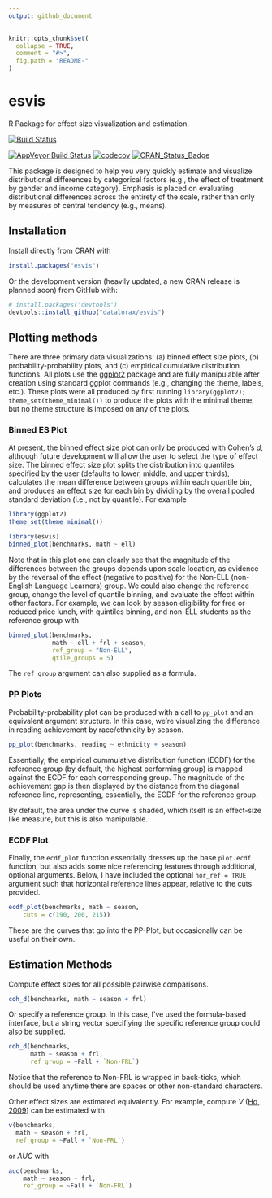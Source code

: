 ```yaml
---
output: github_document
---
```


<!-- README.md is generated from README.Rmd. Please edit that file -->

```r
knitr::opts_chunk$set(
  collapse = TRUE,
  comment = "#>",
  fig.path = "README-"
)
```

# esvis

R Package for effect size visualization and estimation.

[![Build Status](https://travis-ci.org/datalorax/esvis.svg?branch=master)](https://travis-ci.org/datalorax/esvis)

[![AppVeyor Build Status](https://ci.appveyor.com/api/projects/status/github/DJAnderson07/esvis?branch=master&svg=true)](https://ci.appveyor.com/project/DJAnderson07/esvis) 
[![codecov](https://codecov.io/gh/DJAnderson07/esvis/branch/master/graph/badge.svg)](https://codecov.io/gh/DJAnderson07/esvis)
[![CRAN_Status_Badge](http://www.r-pkg.org/badges/version/esvis)](https://cran.r-project.org/package=esvis)

This package is designed to help you very quickly estimate and visualize distributional differences by categorical factors (e.g., the effect of treatment by gender and income category). Emphasis is placed on evaluating distributional differences across the entirety of the scale, rather than only by measures of central tendency (e.g., means). 

## Installation

Install directly from CRAN with

```r
install.packages("esvis")
```

Or the development version (heavily updated, a new CRAN release is planned soon) from GitHub with:

```r
# install.packages("devtools")
devtools::install_github("datalorax/esvis")
```

## Plotting methods

There are three primary data visualizations: (a) binned effect size plots, (b) probability-probability plots, and (c) empirical cumulative distribution functions. All plots use the [ggplot2](http://ggplot2.tidyverse.org) package and are fully manipulable after creation using standard ggplot commands (e.g., changing the theme, labels, etc.). These plots were all produced by first running `library(ggplot2); theme_set(theme_minimal())` to produce the plots with the minimal theme, but no theme structure is imposed on any of the plots.

### Binned ES Plot
At present, the binned effect size plot can only be produced with Cohen's *d*, although future development will allow the user to select the type of effect size. The binned effect size plot splits the distribution into quantiles specified by the user (defaults to lower, middle, and upper thirds), calculates the mean difference between groups within each quantile bin, and produces an effect size for each bin by dividing by the overall pooled standard deviation (i.e., not by quantile). For example

```r
library(ggplot2)
theme_set(theme_minimal())
```


```r
library(esvis)
binned_plot(benchmarks, math ~ ell)
```

Note that in this plot one can clearly see that the magnitude of the differences between the groups depends upon scale location, as evidence by the reversal of the effect (negative to positive) for the Non-ELL (non-English Language Learners) group. We could also change the reference group, change the level of quantile binning, and evaluate the effect within other factors. For example, we can look by season eligibility for free or reduced price lunch, with quintiles binning, and non-ELL students as the reference group with 

```r
binned_plot(benchmarks, 
            math ~ ell + frl + season, 
            ref_group = "Non-ELL",
            qtile_groups = 5)
```

The `ref_group` argument can also supplied as a formula.

### PP Plots
Probability-probability plot can be produced with a call to `pp_plot` and an equivalent argument structure. In this case, we're visualizing the difference in reading achievement by race/ethnicity by season. 

```r
pp_plot(benchmarks, reading ~ ethnicity + season)
```

Essentially, the empirical cummulative distribution function (ECDF) for the reference group (by default, the highest performing group) is mapped against the ECDF for each corresponding group. The magnitude of the achievement gap is then displayed by the distance from the diagonal reference line, representing, essentially, the ECDF for the reference group. 

By default, the area under the curve is shaded, which itself is an effect-size like measure, but this is also manipulable. 

### ECDF Plot
Finally, the `ecdf_plot` function essentially dresses up the base `plot.ecdf` function, but also adds some nice referencing features through additional, optional arguments. Below, I have included the optional `hor_ref = TRUE` argument such that horizontal reference lines appear, relative to the cuts provided.

```r
ecdf_plot(benchmarks, math ~ season, 
	cuts = c(190, 200, 215))
```

These are the curves that go into the PP-Plot, but occasionally can be useful on their own.

## Estimation Methods
Compute effect sizes for all possible pairwise comparisons.

```r
coh_d(benchmarks, math ~ season + frl)
```

Or specify a reference group. In this case, I've used the formula-based interface, but a string vector specifiying the specific reference group could also be supplied.


```r
coh_d(benchmarks, 
      math ~ season + frl, 
      ref_group = ~Fall + `Non-FRL`)
```

Notice that the reference to Non-FRL is wrapped in back-ticks, which should be used anytime there are spaces or other non-standard characters.


Other effect sizes are estimated equivalently. For example, compute *V* ([Ho, 2009](https://www.jstor.org/stable/40263526?seq=1#page_scan_tab_contents)) can be estimated with

```r
v(benchmarks, 
  math ~ season + frl, 
  ref_group = ~Fall + `Non-FRL`)
```

or *AUC* with

```r
auc(benchmarks, 
    math ~ season + frl, 
    ref_group = ~Fall + `Non-FRL`)
```
